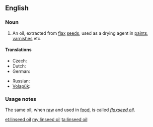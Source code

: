 ==English==

===Noun===
{{en-noun|sg=[[linseed]] [[oil]]}}

# An oil, extracted from [[flax]] [[seed]]s, used as a drying agent in [[paint]]s, [[varnish]]es etc.

====Translations====

{{trans-top|an oil}}
* Czech: {{t-|cs|lněný olej|m}}
* Dutch: {{t+|nl|lijnzaadolie}}
* German: {{t-|de|Leinsamenöl|n}}
{{trans-mid}}
* Russian: {{t-|ru|льняное масло|n|sc=Cyrl|tr=l'njanóje máslo}}
* [[Volapük]]: {{t+|vo|linumaleül}}
{{trans-bottom}}

===Usage notes===
The same oil, when [[raw]] and used in [[food]], is called ''[[flaxseed oil]]''.

[[et:linseed oil]]
[[my:linseed oil]]
[[ta:linseed oil]]